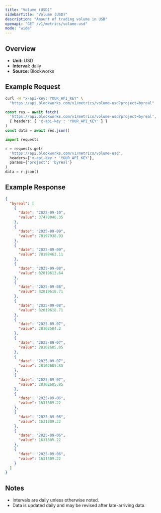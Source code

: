 ```yaml
---
title: "Volume (USD)"
sidebarTitle: "Volume (USD)"
description: "Amount of trading volume in USD"
openapi: "GET /v1/metrics/volume-usd"
mode: "wide"
---
```


## Overview

- **Unit:** USD
- **Interval:** daily
- **Source:** Blockworks

## Example Request

<CodeGroup>

```bash cURL
curl -H "x-api-key: YOUR_API_KEY" \
  "https://api.blockworks.com/v1/metrics/volume-usd?project=byreal"
```

```typescript TypeScript
const res = await fetch(
  'https://api.blockworks.com/v1/metrics/volume-usd?project=byreal',
  { headers: { 'x-api-key': 'YOUR_API_KEY' } }
)
const data = await res.json()
```

```python Python
import requests

r = requests.get(
  'https://api.blockworks.com/v1/metrics/volume-usd',
  headers={'x-api-key': 'YOUR_API_KEY'},
  params={'project': 'byreal'}
)
data = r.json()
```

</CodeGroup>

## Example Response

```json
{
  "byreal": [
    {
      "date": "2025-09-10",
      "value": 37470046.35
    },
    {
      "date": "2025-09-09",
      "value": 78197938.93
    },
    {
      "date": "2025-09-09",
      "value": 78198463.11
    },
    {
      "date": "2025-09-08",
      "value": 82819613.64
    },
    {
      "date": "2025-09-08",
      "value": 82819618.71
    },
    {
      "date": "2025-09-08",
      "value": 82819618.71
    },
    {
      "date": "2025-09-07",
      "value": 28102584.2
    },
    {
      "date": "2025-09-07",
      "value": 28102605.85
    },
    {
      "date": "2025-09-07",
      "value": 28102605.85
    },
    {
      "date": "2025-09-07",
      "value": 28102605.85
    },
    {
      "date": "2025-09-06",
      "value": 1631309.22
    },
    {
      "date": "2025-09-06",
      "value": 1631309.22
    },
    {
      "date": "2025-09-06",
      "value": 1631309.22
    },
    {
      "date": "2025-09-06",
      "value": 1631309.22
    }
  ]
}
```

## Notes
- Intervals are daily unless otherwise noted.
- Data is updated daily and may be revised after late-arriving data.